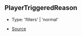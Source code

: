 ## PlayerTriggeredReason

- Type: 'filters' \| 'normal'

- [Source](https://github.com/Androz2091/discord-player/blob/fe42dd7/packages/discord-player/src/manager/GuildQueue.ts#L65)